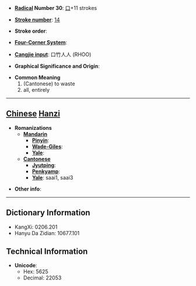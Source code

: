 * '''[[Wiktionary:Chinese radical index| Radical]] Number 30''': [[Wiktionary:Chinese radical index 口|口]]+11 strokes

* '''[[Wiktionary:Chinese total strokes index|Stroke number]]''': [[Wiktionary:Chinese total strokes index 14|14]]

* '''Stroke order''': 

* '''[[Wiktionary:Chinese four corner index|Four-Corner System]]''': 

* '''[[Wiktionary:Chinese Cangjie index|Cangjie input]]''': 口竹人人 (RHOO)

* '''Graphical Significance and Origin''': 

* '''Common Meaning'''
*#(Cantonese) to waste
*# all, entirely


----

== [[Chinese]] [[Hanzi]] ==

* '''Romanizations'''
** '''[[Mandarin]]'''
*** '''[[Pinyin]]''': 
*** '''[[Wade-Giles]]''': 
*** '''[[Yale]]''': 
** '''[[Cantonese]]'''
*** '''[[Jyutping]]''':
*** '''[[Penkyamp]]''': 
*** '''[[Yale]]''': saai1, saai3

* '''Other info''': 

----

== Dictionary Information ==

* KangXi: 0206.201
* Hanyu Da Zidian: 10677.101

== Technical Information ==

* '''Unicode''':
** Hex: 5625
** Decimal: 22053